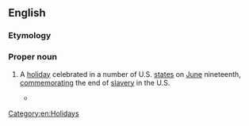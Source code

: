 {{also|juneteenth}}
==English==
{{wikipedia}}

===Etymology===
{{blend|June|nineteenth|lang=en}}

===Proper noun===
{{en-proper noun|~}}

# {{lb|en|US}} A [[holiday]] celebrated in a number of U.S. [[state]]s on [[June]] nineteenth, [[commemorating|commemorating]] the end of [[slavery]] in the U.S.
#* {{quote-book|lang=en|author={{w|J. Mason Brewer}}|title='''Juneteenth'''|section=title|year=1932}}

[[Category:en:Holidays]]
